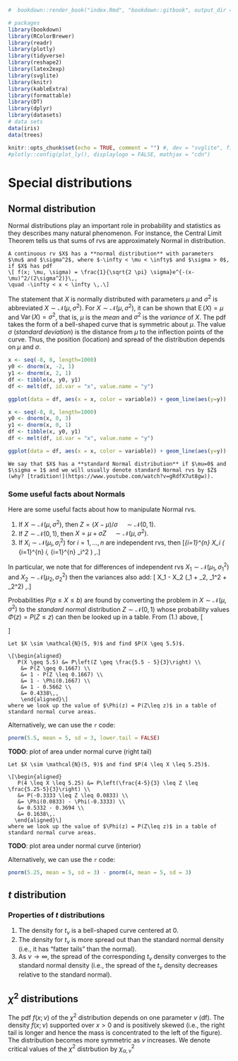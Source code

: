 ```r
#  bookdown::render_book("index.Rmd", "bookdown::gitbook", output_dir = "docs/")

# packages
library(bookdown)
library(RColorBrewer)
library(readr)
library(plotly)
library(tidyverse)
library(reshape2)
library(latex2exp)
library(svglite)
library(knitr)
library(kableExtra)
library(formattable)
library(DT)
library(dplyr)
library(datasets)
# data sets
data(iris)
data(trees)

knitr::opts_chunk$set(echo = TRUE, comment = "") #, dev = "svglite", fig.width=8
#plotly::config(plot_ly(), displaylogo = FALSE, mathjax = "cdn")
```

\newcommand{\Var}{\operatorname{Var}}
\newcommand{\E}{\operatorname{E}}
\newcommand{\se}{\mathsf{se}}

# Special distributions {#special-distributions}

## Normal distribution {#normal-distribution}

Normal distributions play an important role in probability and statistics as they describes many natural phenomenon. For instance, the Central Limit Theorem tells us that sums of rvs are approximately Normal in distribution. 

```definition
A continuous rv $X$ has a **normal distribution** with parameters $\mu$ and $\sigma^2$, where $-\infty < \mu < \infty$ and $\sigma > 0$, if $X$ has pdf
\[ f(x; \mu, \sigma) = \frac{1}{\sqrt{2 \pi} \sigma}e^{-(x-\mu)^2/(2\sigma^2)}\,, 
\quad -\infty < x < \infty \,.\]
```

The statement that $X$ is normally distributed with parameters $\mu$ and $\sigma^2$ is abbreviated $X \sim \mathcal{N}(\mu, \sigma^2)$. For $X\sim \mathcal{N}(\mu,\sigma^2)$, it can be shown that $\E(X) = \mu$ and $\Var(X) = \sigma^2$, that is, $\mu$ is the *mean* and $\sigma^2$ is the *variance* of $X$. The pdf takes the form of a bell-shaped curve that is symmetric about $\mu$. The value $\sigma$ (*standard deviation*) is the distance from $\mu$ to the inflection points of the curve. Thus, the position (location) and spread of the distribution depends on $\mu$ and $\sigma$.

```r
x <- seq(-8, 8, length=1000)
y0 <- dnorm(x, -2, 1)
y1 <- dnorm(x, 2, 1)
df <- tibble(x, y0, y1)
df <- melt(df, id.var = "x", value.name = "y")

ggplot(data = df, aes(x = x, color = variable)) + geom_line(aes(y=y)) 
```

```r
x <- seq(-8, 8, length=1000)
y0 <- dnorm(x, 0, 3)
y1 <- dnorm(x, 0, 1)
df <- tibble(x, y0, y1)
df <- melt(df, id.var = "x", value.name = "y")

ggplot(data = df, aes(x = x, color = variable)) + geom_line(aes(y=y)) 
```

```definition
We say that $X$ has a **standard Normal distribution** if $\mu=0$ and $\sigma = 1$ and we will usually denote standard Normal rvs by $Z$ (why? [tradition!](https://www.youtube.com/watch?v=gRdfX7ut8gw)).
```

### Some useful facts about Normals {#facts-normals}

Here are some useful facts about how to manipulate Normal rvs.

1. If $X \sim \mathcal{N}(\mu, \sigma^2),$ then $Z = (X - \mu) / \sigma \quad \sim \mathcal{N}(0,1).$ 
2. If $Z \sim \mathcal{N}(0, 1),$ then $X = \mu + \sigma Z \quad \sim \mathcal{N}(\mu, \sigma^2).$ 
3. If $X_i \sim \mathcal{N}(\mu_i, \sigma_i^2)$ for $i = 1, \dots, n$ are independent rvs, then 
\[\sum_{i=1}^{n} X_i \sim \mathcal{N} \left( \sum_{i=1}^{n} \mu_i, \sum_{i=1}^{n} \sigma_i^2 \right) \,.\]

In particular, we note that for differences of independent rvs $X_1 \sim \mathcal{N}(\mu_1, \sigma_1^2)$ and $X_2 \sim \mathcal{N}(\mu_2, \sigma_2^2)$ then the variances also add:
\[ X_1 - X_2 \sim \mathcal{N}(\mu_1 + \mu_2, \sigma_1^2 + \sigma_2^2) \,.\]

Probabilities $P(a \leq X \leq b)$ are found by converting the problem in $X \sim \mathcal{N}(\mu, \sigma^2)$ to the *standard normal* distribution $Z \sim \mathcal{N}(0, 1)$ whose probability values $\Phi(z) = P(Z\leq z)$ can then be looked up in a table. From (1.) above, 
\[\begin{aligned}
   P(a < X < b) &= P\left( \frac{a-\mu}{\sigma} < Z < \frac{b-\mu}{\sigma} \right) \\ 
    &= \Phi \left( \frac{b-\mu}{\sigma}\right) - \Phi\left(\frac{a-\mu}{\sigma}\right) \,.
   \end{aligned}\]

```example
Let $X \sim \mathcal{N}(5, 9)$ and find $P(X \geq 5.5)$. 

\[\begin{aligned}
   P(X \geq 5.5) &= P\left(Z \geq \frac{5.5 - 5}{3}\right) \\
    &= P(Z \geq 0.1667) \\
    &= 1 - P(Z \leq 0.1667) \\
    &= 1 - \Phi(0.1667) \\
    &= 1 - 0.5662 \\
    &= 0.4338\,,
    \end{aligned}\]
where we look up the value of $\Phi(z) = P(Z\leq z)$ in a table of standard normal curve areas.
```

Alternatively, we can use the `r` code:
```r
pnorm(5.5, mean = 5, sd = 3, lower.tail = FALSE) 
```
**TODO**: plot of area under normal curve (right tail)




```example
Let $X \sim \mathcal{N}(5, 9)$ and find $P(4 \leq X \leq 5.25)$. 

\[\begin{aligned}
   P(4 \leq X \leq 5.25) &= P\left(\frac{4-5}{3} \leq Z \leq \frac{5.25-5}{3}\right) \\
   &= P(-0.3333 \leq Z \leq 0.0833) \\
   &= \Phi(0.0833) - \Phi(-0.3333) \\
   &= 0.5332 - 0.3694 \\
   &= 0.1638\,.
  \end{aligned}\]
where we look up the value of $\Phi(z) = P(Z\leq z)$ in a table of standard normal curve areas. 
```

**TODO**: plot area under normal curve (interior)

Alternatively, we can use the `r` code:
```r
pnorm(5.25, mean = 5, sd = 3) - pnorm(4, mean = 5, sd = 3)
```

## $t$ distribution {#t-distribution}


### Properties of $t$ distributions {#facts-t}

1. The density for $t_\nu$ is a bell-shaped curve centered at $0$.
2. The density for $t_\nu$ is more spread out than the standard normal density (i.e., it has "fatter tails" than the normal).
3. As $\nu \to \infty$, the spread of the corresponding $t_\nu$ density converges to the standard normal density (i.e., the spread of the $t_\nu$ density decreases relative to the standard normal).

## $\chi^2$ distributions {#chisq-distribution}

The pdf $f(x; \nu)$ of the $\chi^2$ distribution depends on one parameter $\nu$ (df). The density $f(x;\nu)$ supported over $x > 0$ and is positively skewed (i.e., the right tail is longer and hence the mass is concentrated to the left of the figure). The distribution becomes more symmetric as $\nu$ increases. We denote critical values of the $\chi^2$ distrbution by $\chi^2_{\alpha, \nu}$